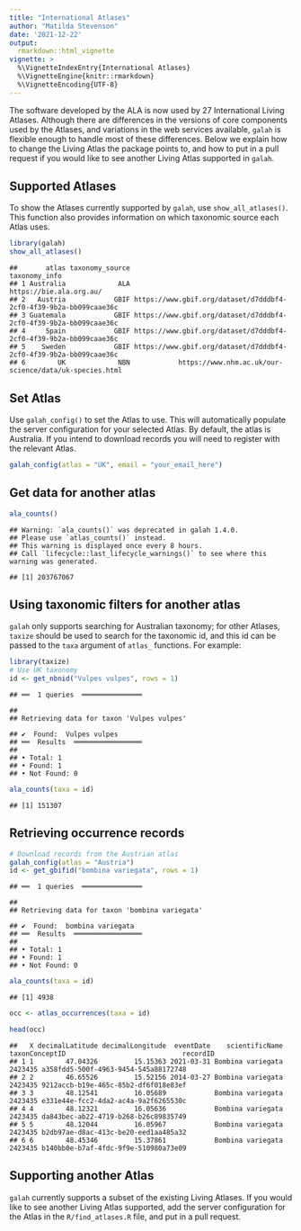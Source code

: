 ```yaml
---
title: "International Atlases"
author: "Matilda Stevenson"
date: '2021-12-22'
output:
  rmarkdown::html_vignette
vignette: >
  %\VignetteIndexEntry{International Atlases}
  %\VignetteEngine{knitr::rmarkdown}
  %\VignetteEncoding{UTF-8}
---
```


The software developed by the ALA is now used by 27 International Living Atlases. 
Although there are differences in the versions of core components used by the
Atlases, and variations in the web services available, `galah` is flexible enough to 
handle most of these differences. Below we explain how to change the Living
Atlas the package points to, and how to put in a pull request if you would like
to see another Living Atlas supported in `galah`.

## Supported Atlases
To show the Atlases currently supported by `galah`, use `show_all_atlases()`. This
function also provides information on which taxonomic source each Atlas uses.

```r
library(galah)
show_all_atlases()
```

```
##       atlas taxonomy_source                                                     taxonomy_info
## 1 Australia             ALA                                           https://bie.ala.org.au/
## 2   Austria            GBIF https://www.gbif.org/dataset/d7dddbf4-2cf0-4f39-9b2a-bb099caae36c
## 3 Guatemala            GBIF https://www.gbif.org/dataset/d7dddbf4-2cf0-4f39-9b2a-bb099caae36c
## 4     Spain            GBIF https://www.gbif.org/dataset/d7dddbf4-2cf0-4f39-9b2a-bb099caae36c
## 5    Sweden            GBIF https://www.gbif.org/dataset/d7dddbf4-2cf0-4f39-9b2a-bb099caae36c
## 6        UK             NBN            https://www.nhm.ac.uk/our-science/data/uk-species.html
```

## Set Atlas
Use `galah_config()` to set the Atlas to use. This will automatically populate the 
server configuration for your selected Atlas. By default, the atlas is Australia.
If you intend to download records you will need to register with the relevant
Atlas. 


```r
galah_config(atlas = "UK", email = "your_email_here")
```

## Get data for another atlas

```r
ala_counts()
```

```
## Warning: `ala_counts()` was deprecated in galah 1.4.0.
## Please use `atlas_counts()` instead.
## This warning is displayed once every 8 hours.
## Call `lifecycle::last_lifecycle_warnings()` to see where this warning was generated.
```

```
## [1] 203767067
```

## Using taxonomic filters for another atlas
`galah` only supports searching for Australian taxonomy; for other Atlases,
`taxize` should be used to search for the taxonomic id, and this id can be passed
to the `taxa` argument of `atlas_` functions. For example:

```r
library(taxize)
# Use UK taxonomy
id <- get_nbnid("Vulpes vulpes", rows = 1)
```

```
## ══  1 queries  ═══════════════
```

```
## 
## Retrieving data for taxon 'Vulpes vulpes'
```

```
## ✔  Found:  Vulpes vulpes
## ══  Results  ═════════════════
## 
## • Total: 1 
## • Found: 1 
## • Not Found: 0
```

```r
ala_counts(taxa = id)
```

```
## [1] 151307
```

## Retrieving occurrence records

```r
# Download records from the Austrian atlas
galah_config(atlas = "Austria")
id <- get_gbifid("bombina variegata", rows = 1)
```

```
## ══  1 queries  ═══════════════
```

```
## 
## Retrieving data for taxon 'bombina variegata'
```

```
## ✔  Found:  bombina variegata
## ══  Results  ═════════════════
## 
## • Total: 1 
## • Found: 1 
## • Not Found: 0
```

```r
ala_counts(taxa = id)
```

```
## [1] 4938
```




```r
occ <- atlas_occurrences(taxa = id)
```


```r
head(occ)
```

```
##   X decimalLatitude decimalLongitude  eventDate    scientificName taxonConceptID                             recordID
## 1 1        47.04326         15.15363 2021-03-31 Bombina variegata        2423435 a358fdd5-500f-4963-9454-545a88172748
## 2 2        46.65526         15.52156 2014-03-27 Bombina variegata        2423435 9212accb-b19e-465c-85b2-df6f018e83ef
## 3 3        48.12541         16.05689            Bombina variegata        2423435 e331e44e-fcc2-4da2-ac4a-9a2f6265530c
## 4 4        48.12321         16.05636            Bombina variegata        2423435 da843bec-ab22-4719-b268-b26c89835749
## 5 5        48.12044         16.05967            Bombina variegata        2423435 b2db97ae-d8ac-413c-be20-eed1aa485a32
## 6 6        48.45346         15.37861            Bombina variegata        2423435 b140bb0e-b7af-4fdc-9f9e-510980a73e09
```

## Supporting another Atlas
`galah` currently supports a subset of the existing Living Atlases. If you would
like to see another Living Atlas supported, add the server configuration for the 
Atlas in the `R/find_atlases.R` file, and put in a pull request.
